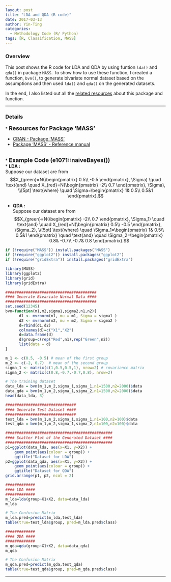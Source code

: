 ```yaml
---
layout: post
title: "LDA and QDA (R code)"
date: 2017-03-13
author: Yin-Ting
categories: 
  - Methodology Code (R/ Python) 
tags: [R, Classification, MASS]
---
```

### Overview
This post shows the R code for LDA and QDA by using funtion `lda()` and `qda()` in package `MASS`. To show how to use these function, I created a function, `bvn()`, to generate bivariate normal dataset based on the assumptions and then used `lda()` and `qda()` on the generated datasets.

In the end, I also listed out all the [related resources](#res) about this package and function.

***

### Details
<a id="res">
* **<font size="4">Resources for Package 'MASS'</font>**

  * [CRAN - Package 'MASS'](https://cran.r-project.org/web/packages/MASS/)
  * [Package ‘MASS’ - Reference manual](https://cran.r-project.org/web/packages/MASS/MASS.pdf)

<br />
* **<font size="4"> Example Code (e1071::naiveBayes())</font>** <br />
  * **LDA :** <br />
  Suppose our dataset are from <br />
  $$X_{green}=N(\begin{pmatrix} 0.5\\ -0.5 \end{pmatrix}, \Sigma) \quad
  \text{and} \quad
  X_{red}=N(\begin{pmatrix} -2\\ 0.7 \end{pmatrix}, \Sigma), \\[5pt]
  \text{where} \quad
  \Sigma=\begin{pmatrix} 1&  0.5\\ 0.5&1 \end{pmatrix}.$$

  * **QDA :** <br />
  Suppose our dataset are from <br />
  $$X_{green}=N(\begin{pmatrix} -2\\ 0.7 \end{pmatrix}, \Sigma_1) \quad
  \text{and} \quad
  X_{red}=N(\begin{pmatrix} 0.5\\ -0.5 \end{pmatrix}, \Sigma_2), \\[5pt]
  \text{where} \quad
  \Sigma_1=\begin{pmatrix} 1&  0.5\\ 0.5&1 \end{pmatrix} \quad \text{and} \quad
  \Sigma_2=\begin{pmatrix} 0.8&  -0.7\\ -0.7& 0.8 \end{pmatrix}.$$

```r
if (!require("MASS")) install.packages("MASS")
if (!require("ggplot2")) install.packages("ggplot2")
if (!require("gridExtra")) install.packages("gridExtra")

library(MASS)
library(ggplot2)
library(grid)
library(gridExtra)

########################################
#### Generate Bivariate Normal Data ####
########################################
set.seed(12345)
bvn=function(m1,m2,sigma1,sigma2,n1,n2){
      d1 <- mvrnorm(n1, mu = m1, Sigma = sigma1 )
      d2 <- mvrnorm(n2, mu = m2, Sigma = sigma2 )
      d=rbind(d1,d2)
      colnames(d)=c("X1","X2")
      d=data.frame(d)
      d$group=c(rep("Red",n1),rep("Green",n2))
      list(data = d)
}

m_1 <- c(0.5, -0.5) # mean of the first group
m_2 <- c(-2, 0.7)  # mean of the second group
sigma_1 <- matrix(c(1,0.5,0.5,1), nrow=2) # covariance matrix
sigma_2 <- matrix(c(0.8,-0.7,-0.7,0.8), nrow=2)

# The training dataset
data_lda = bvn(m_1,m_2,sigma_1,sigma_1,n1=1500,n2=2000)$data
data_qda = bvn(m_1,m_2,sigma_1,sigma_2,n1=1500,n2=2000)$data
head(data_lda, 3)

###############################
#### Generate Test Dataset ####
###############################
test_lda = bvn(m_1,m_2,sigma_1,sigma_1,n1=100,n2=100)$data
test_qda = bvn(m_1,m_2,sigma_1,sigma_2,n1=100,n2=100)$data

###############################################
#### Scatter Plot of the Generated Dataset ####
###############################################
p1=ggplot(data_lda, aes(x=X1, y=X2)) +
    geom_point(aes(colour = group)) +
    ggtitle("Dataset for LDA")
p2=ggplot(data_qda, aes(x=X1, y=X2)) +
    geom_point(aes(colour = group)) +
    ggtitle("Dataset for QDA")
grid.arrange(p1, p2, ncol = 2)

#############
#### LDA ####
#############
m_lda=lda(group~X1+X2, data=data_lda)
m_lda

# The Confusion Matrix
m_lda.pred=predict(m_lda,test_lda)
table(true=test_lda$group, pred=m_lda.pred$class)

#############
#### QDA ####
#############
m_qda=qda(group~X1+X2, data=data_qda)
m_qda

# The Confusion Matrix
m_qda.pred=predict(m_qda,test_qda)
table(true=test_qda$group, pred=m_qda.pred$class)
```

***
